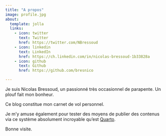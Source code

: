 ```yaml
---
title: "A propos"
image: profile.jpg
about:
  template: jolla
  links:
    - icon: twitter
      text: Twitter
      href: https://twitter.com/NBressoud
    - icon: linkedin
      text: LinkedIn
      href: https://ch.linkedin.com/in/nicolas-bressoud-1b33828a
    - icon: github
      text: Github
      href: https://github.com/bresnico

---
```



Je suis Nicolas Bressoud, un passionné très occasionnel de parapente. Un plouf fait mon bonheur.

Ce blog constitue mon carnet de vol personnel.

Je m'y amuse également pour tester des moyens de publier des contenus via ce système absolument incroyable qu'est [Quarto](https://quarto.org).

Bonne visite.